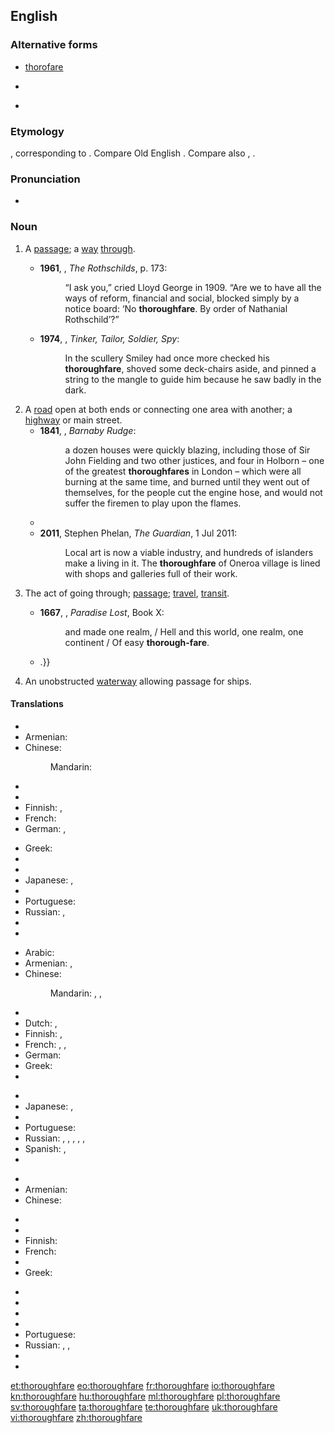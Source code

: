 {{was wotd|2011|July|6}}
==English==

===Alternative forms===
* [[thorofare]]
* {{l|en|thoroughfair}} {{qualifier|obsolete}}
* {{l|en|thorowfair}} {{qualifier|obsolete}}

===Etymology===
{{etyl|enm|en}} {{term|thurghfare|lang=enm}}, corresponding to {{compound|through|fare}}. Compare Old English {{term|þurhfaran||to go through, go over, traverse, pierce, pass through, pass beyond, transcend, penetrate|lang=ang}}. Compare also {{etyl|ang|-}} {{term|þurhfær||inner secret place|lang=ang}}, {{etyl|de|-}} {{term|Durchfahrt||passage through, thoroughfare|lang=de}}.

===Pronunciation===
* {{a|UK}} {{IPA|/ˈθʌɹəfɛː/}}

===Noun===
{{en-noun}}

# {{context|now|_|rare|_|except in phrases|lang=en}} A [[passage]]; a [[way]] [[through]].
#* '''1961''', {{w|Frederic Morton}}, ''The Rothschilds'', p. 173:
#*: “I ask you,” cried Lloyd George in 1909. “Are we to have all the ways of reform, financial and social, blocked simply by a notice board: ‘No '''thoroughfare'''. By order of Nathanial Rothschild’?”
#* '''1974''', {{w|John Le Carré}}, ''Tinker, Tailor, Soldier, Spy'':
#*: In the scullery Smiley had once more checked his '''thoroughfare''', shoved some deck-chairs aside, and pinned a string to the mangle to guide him because he saw badly in the dark.
# A [[road]] open at both ends or connecting one area with another; a [[highway]] or main street.
#* '''1841''', {{w|Charles Dickens}}, ''Barnaby Rudge'':
#*: a dozen houses were quickly blazing, including those of Sir John Fielding and two other justices, and four in Holborn – one of the greatest '''thoroughfares''' in London – which were all burning at the same time, and burned until they went out of themselves, for the people cut the engine hose, and would not suffer the firemen to play upon the flames.
#*{{quote-book|year=1918|author={{w|W. B. Maxwell}}|chapter=7
|title=[http://openlibrary.org/works/OL1097634W The Mirror and the Lamp]
|passage=With some of it on the south and more of it on the north of the great main '''thoroughfare''' that connects Aldgate and the East India Docks, St. Bede's at this period of its history was perhaps the poorest and most miserable parish in the East End of London.}}
#* '''2011''', Stephen Phelan, ''The Guardian'', 1 Jul 2011:
#*: Local art is now a viable industry, and hundreds of islanders make a living in it. The '''thoroughfare''' of Oneroa village is lined with shops and galleries full of their work.
# {{context|obsolete|lang=en}} The act of going through; [[passage]]; [[travel]], [[transit]].
#* '''1667''', {{w|John Milton}}, ''Paradise Lost'', Book X:
#*: and made one realm, / Hell and this world, one realm, one continent / Of easy '''thorough-fare'''.
#* {{quote-book|year=1819|author=[[s:Author:Washington Irving|Washington Irving]]|title=[[s:The Sketchbook of Geoffrey Crayon|The Sketch Book]]|section=[[s:The Sketchbook of Geoffrey Crayon/Roscoe|Roscoe]]|passage=Mr. Roscoe, on the contrary, has claimed none of the accorded privileges of talent. He has shut himself up in no garden of thought, no elysium of fancy; but has gone forth into the highways and '''thoroughfares''' of life; {{...}}.}}
# An unobstructed [[waterway]] allowing passage for ships.

====Translations====
{{trans-top|a passage; a way through}}
* {{trreq|ar}}
* Armenian: {{t|hy|անցում|sc=Armn}}
* Chinese:
*: Mandarin: {{t+|cmn|通道|tr=tōngdào|sc=Hani}}
* {{trreq|cs}}
* {{trreq|nl}}
* Finnish: {{t|fi|läpikulkutie}}, {{t|fi|kulkureitti}}
* French: {{t+|fr|passage|m}}
* German: {{t+|de|Durchfahrt|f}}, {{t+|de|Durchgangsstraße|f}}
{{trans-mid}}
* Greek: {{t+|el|δίοδος|f|tr=díodos|sc=Grek}}
* {{trreq|hi}}
* {{trreq|it}}
* Japanese: {{t|ja|通り抜け|tr=とおりぬけ, tōrinuke|sc=Jpan}}, {{t|ja|通路|tr=つうろ, tsūro|sc=Jpan}}
* {{trreq|ko}}
* Portuguese: {{t+|pt|passagem|f}}
* Russian: {{t+|ru|проход|m|tr=proxód|sc=Cyrl}}, {{t+|ru|проезд|m|tr=projézd|sc=Cyrl}}
* {{trreq|es}}
* {{trreq|vi}}
{{trans-bottom}}

{{trans-top|a road open at both ends, especially one with much traffic}}
* Arabic: {{t|ar|شارع رئيسي|m|sc=Arab}}
* Armenian: {{t|hy|[[լայն]] [[փողոց]]|sc=Armn}}, {{t|hy|[[բանուկ]] [[փողոց]]|sc=Armn}}
* Chinese:
*: Mandarin: {{t+|cmn|要道|tr=yàodào|sc=Hani}}, {{t|cmn|主路|tr=zhǔlù|sc=Hani}}, {{t+|cmn|大道|tr=dàdào|sc=Hani}}
* {{trreq|cs}}
* Dutch: {{t+|nl|doorgangsweg|m}}, {{t|nl|doorgaande weg}}
* Finnish: {{t|fi|päätie}}, {{t|fi|pääkatu}}
* French: {{t+|fr|grand-rue|f}}, {{t|fr|voie principale|f}}, {{t+|fr|artère|f}}
* German: {{t+|de|Durchgangsstraße|f}}
* Greek: {{t+|el|λεωφόρος|f|tr=leofóros|sc=Grek}}
* {{trreq|hi}}
{{trans-mid}}
* {{trreq|it}}
* Japanese: {{t|ja|目抜き通り|tr=めぬきどおり, menukidōri|sc=Jpan}}, {{t|ja|大通り|tr=おおどおり, ōdōri|sc=Jpan}}
* {{trreq|ko}}
* Portuguese: {{t|pt|via pública|f}}
* Russian: {{t|ru|главная дорога|f|tr=glávnaja doróga|sc=Cyrl}}, {{t|ru|оживлённая дорога|f|tr=oživljónnaja doróga|sc=Cyrl}}, {{t|ru|оживлённая улица|f|tr=oživljónnaja úlica|sc=Cyrl}}, {{t+|ru|автострада|f|tr=avtostráda|sc=Cyrl}}, {{t+|ru|магистраль|f|tr=magistrálʹ}}, {{t+|ru|автомагистраль|f|tr=avtomagistrálʹ|sc=Cyrl}}
* Spanish: {{t|es|vía pública|f}}, {{t|es|vía de comunicación|f}}
* {{trreq|vi}}
{{trans-bottom}}

{{trans-top|waterway}}
* {{trreq|ar}}
* Armenian: {{t|hy|[[ջրային]] [[ուղի]]|sc=Armn}}
* Chinese:
*: {{trreq|cmn}}
* {{trreq|cs}}
* {{trreq|nl}}
* Finnish: {{t+|fi|vesitie}}
* French: {{t+|fr|voie navigable|f}}
* {{trreq|de}}
* Greek: {{t+|el|πορθμός|m|tr=porthmós|sc=Grek}}
{{trans-mid}}
* {{trreq|hi}}
* {{trreq|it}}
* {{trreq|ja}}
* {{trreq|ko}}
* Portuguese: {{t+|pt|hidrovia|f}}
* Russian: {{t|ru|водный путь|f|tr=vódnyj putʹ|sc=Cyrl}}, {{t+|ru|канал|m|tr=kanál|sc=Cyrl}}, {{t|ru|водная магистраль|f|tr=vódnaja magistrálʹ|sc=Cyrl}}
* {{trreq|es}}
* {{trreq|vi}}
{{trans-bottom}}

[[et:thoroughfare]]
[[eo:thoroughfare]]
[[fr:thoroughfare]]
[[io:thoroughfare]]
[[kn:thoroughfare]]
[[hu:thoroughfare]]
[[ml:thoroughfare]]
[[pl:thoroughfare]]
[[sv:thoroughfare]]
[[ta:thoroughfare]]
[[te:thoroughfare]]
[[uk:thoroughfare]]
[[vi:thoroughfare]]
[[zh:thoroughfare]]